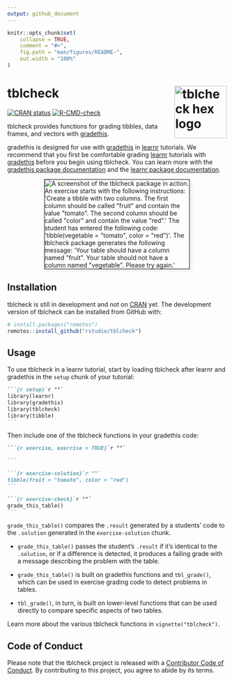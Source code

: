 ```yaml
---
output: github_document
---
```


<!-- README.md is generated from README.Rmd. Please edit that file -->

```r
knitr::opts_chunk$set(
	collapse = TRUE,
	comment = "#>",
	fig.path = "man/figures/README-",
	out.width = "100%"
)
```

# tblcheck <img alt="tblcheck hex logo" src='man/figures/logo.png' align="right" height="120" />

<!-- badges: start -->
[![CRAN status](https://www.r-pkg.org/badges/version/tblcheck)](https://CRAN.R-project.org/package=tblcheck)
[![R-CMD-check](https://github.com/rstudio/tblcheck/workflows/R-CMD-check/badge.svg)](https://github.com/rstudio/tblcheck/actions)
<!-- [![](http://cranlogs.r-pkg.org/badges/last-month/tblcheck?color=blue)](https://cran.r-project.org/package=tblcheck) -->
<!-- badges: end -->

tblcheck provides functions for grading tibbles, data frames, and vectors with [gradethis](https://pkgs.rstudio.com/gradethis/). 

gradethis is designed for use with [gradethis](https://pkgs.rstudio.com/gradethis/) in [learnr](https://rstudio.github.io/learnr/) tutorials. We recommend that you first be comfortable grading [learnr](https://rstudio.github.io/learnr/) tutorials with [gradethis](https://pkgs.rstudio.com/gradethis/) before you begin using tblcheck. You can learn more with the [gradethis package documentation](https://pkgs.rstudio.com/gradethis/) and the [learnr package documentation](https://rstudio.github.io/learnr/).

<img src="man/figures/screenshot.png" alt="A screenshot of the tblcheck package in action. An exercise starts with the following instructions: 'Create a tibble with two columns. The first column should be called &quot;fruit&quot; and contain the value &quot;tomato&quot;. The second column should be called &quot;color&quot; and contain the value &quot;red&quot;.' The student has entered the following code: 'tibble(vegetable = &quot;tomato&quot;, color = &quot;red&quot;)'. The tblcheck package generates the following message: 'Your table should have a column named &quot;fruit&quot;. Your table should not have a column named &quot;vegetable&quot;. Please try again.'" style="border: 1px solid black; box-shadow: 5px 5px 5px #eee; max-width: 66%; display: block; margin: 1em auto;">

## Installation

<!-- You can install the released version of tblcheck from [CRAN](https://CRAN.R-project.org) with: -->

<!-- ``` r -->
<!-- install.packages("tblcheck") -->
<!-- ``` -->

tblcheck is still in development and not on [CRAN](https://CRAN.R-project.org) yet. The development version of tblcheck can be installed from GitHub with:

``` r
# install.packages("remotes")
remotes::install_github("rstudio/tblcheck")
```

## Usage

To use tblcheck in a learnr tutorial, start by loading tblcheck after learnr and gradethis in the `setup` chunk of your tutorial:

```` markdown
```{r setup}`r ""`
library(learnr)
library(gradethis)
library(tblcheck)
library(tibble)
```
````

Then include one of the tblcheck functions in your gradethis code:

```` markdown
```{r exercise, exercise = TRUE}`r ""`

```

```{r exercise-solution}`r ""`
tibble(fruit = "tomato", color = "red")
```

```{r exercise-check}`r ""`
grade_this_table()
```
````

`grade_this_table()` compares the `.result` generated by a students' code to the `.solution` generated in the `exercise-solution` chunk.

- `grade_this_table()` passes the student's `.result` if it's identical to the `.solution`,
  or if a difference is detected, it produces a failing grade
  with a message describing the problem with the table.

- `grade_this_table()` is built on gradethis functions and `tbl_grade()`,
  which can be used in exercise grading code to detect problems in tables.
  
- `tbl_grade()`, in turn, is built on lower-level functions that can be used directly
  to compare specific aspects of two tables.

Learn more about the various tblcheck functions in `vignette("tblcheck")`.

## Code of Conduct
  
Please note that the tblcheck project is released with a [Contributor Code of Conduct](https://contributor-covenant.org/version/2/0/CODE_OF_CONDUCT.html). By contributing to this project, you agree to abide by its terms.
